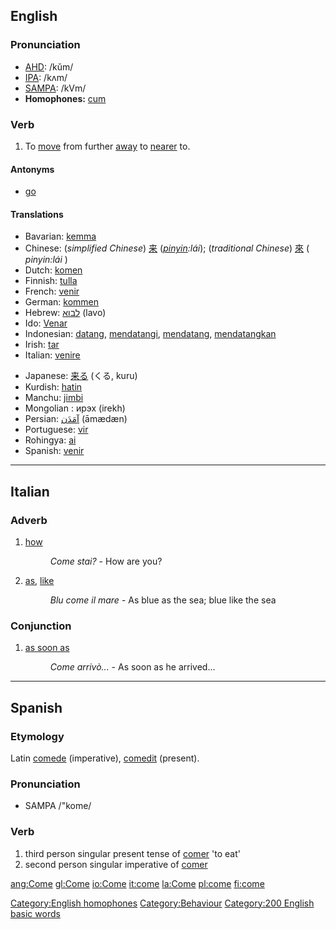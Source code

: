 ==English==

=== Pronunciation ===
*[[w:AHD|AHD]]: /kŭm/
*[[w:IPA|IPA]]: /kʌm/
*[[w:SAMPA|SAMPA]]: /kVm/
*'''Homophones:''' [[cum]]

===Verb===
{{irregverb|come|[[comes]]|[[came]]|come|[[coming]]}}
# To [[move]] from further [[away]] to [[near]]er to.

==== Antonyms ====
*[[go]]

==== Translations ====
{{top}}
*Bavarian: [[kemma]]
*Chinese: (''simplified Chinese'') [[来]] (''[[pinyin]]:lái''); (''traditional Chinese'') [[來]] ( ''pinyin:lái'' ) 
*Dutch: [[komen]]
*Finnish: [[tulla]]
*French: [[venir]]
*German: [[kommen]]
*Hebrew: [[לבוא]] (lavo)
*Ido: [[Venar]]
*Indonesian: [[datang]], [[datang|mendatangi]], [[datang|mendatang]], [[datang|mendatangkan]]
*Irish: [[tar#Irish|tar]]
*Italian: [[venire]]
{{mid}}
*Japanese: [[来る]] (くる, kuru)
*Kurdish: [[hatin]]
*Manchu: [[jimbi]]
*Mongolian : ирэх (irekh)
*Persian: [[آمَدَن]] (āmædæn)
*Portuguese: [[vir]]
*Rohingya: [[ai]]
*Spanish: [[venir]]
{{bottom}}

[[Category:English homophones]]

----

==Italian==
===Adverb===
# [[how]]          
#:''Come stai?'' - How are you?
# [[as]], [[like]]
#:''Blu come il mare'' - As blue as the sea; blue like the sea

===Conjunction===
# [[as soon as]]
#:''Come arrivò...'' - As soon as he arrived...

----

==Spanish==
===Etymology===
Latin [[comede]] (imperative), [[comedit]] (present).

===Pronunciation===
*SAMPA /"kome/

===Verb===
# third person singular present tense of [[comer]] 'to eat'
# second person singular imperative of [[comer]]

[[Category:Behaviour]]
[[Category:200 English basic words]]

[[ang:Come]]
[[gl:Come]]
[[io:Come]]
[[it:come]]
[[la:Come]]
[[pl:come]]
[[fi:come]]